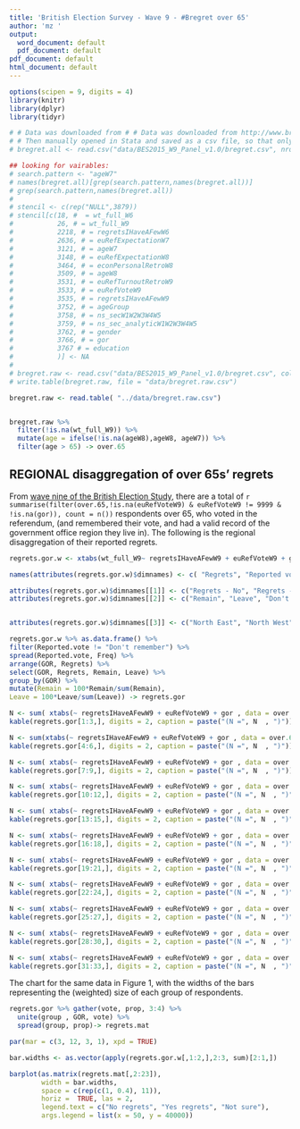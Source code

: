 ```yaml
---
title: 'British Election Survey - Wave 9 - #Bregret over 65'
author: 'mz '
output:
  word_document: default
  pdf_document: default
pdf_document: default
html_document: default
---
```

  ```r
options(scipen = 9, digits = 4)
library(knitr)
library(dplyr)
library(tidyr)
```



```r
# # Data was downloaded from # # Data was downloaded from http://www.britishelectionstudy.com/custom/uploads/2016/10/BES2015_W9_Panel_v1.0.zip
# # Then manually opened in Stata and saved as a csv file, so that only the required variables can be imported.
# bregret.all <- read.csv("data/BES2015_W9_Panel_v1.0/bregret.csv", nrows=1)

## looking for vairables:
# search.pattern <- "ageW7"
# names(bregret.all)[grep(search.pattern,names(bregret.all))]
# grep(search.pattern,names(bregret.all))
# 
# stencil <- c(rep("NULL",3879))
# stencil[c(18, #  = wt_full_W6
#           26, # = wt_full_W9
#           2218, # = regretsIHaveAFewW6
#           2636, # = euRefExpectationW7
#           3121, # = ageW7
#           3148, # = euRefExpectationW8
#           3464, # = econPersonalRetroW8
#           3509, # = ageW8
#           3531, # = euRefTurnoutRetroW9
#           3533, # = euRefVoteW9
#           3535, # = regretsIHaveAFewW9
#           3752, # = ageGroup
#           3758, # = ns_secW1W2W3W4W5
#           3759, # = ns_sec_analyticW1W2W3W4W5
#           3762, # = gender
#           3766, # = gor
#           3767 # = education
#           )] <- NA
# 
# bregret.raw <- read.csv("data/BES2015_W9_Panel_v1.0/bregret.csv", colClasses = stencil)
# write.table(bregret.raw, file = "data/bregret.raw.csv")

bregret.raw <- read.table( "../data/bregret.raw.csv")


bregret.raw %>%
  filter(!is.na(wt_full_W9)) %>%
  mutate(age = ifelse(!is.na(ageW8),ageW8, ageW7)) %>%
  filter(age > 65) -> over.65
```

## REGIONAL disaggregation of over 65s' regrets

From [wave nine of the British Election Study](http://www.britishelectionstudy.com/data-object/british-election-study-combined-wave-1-9-internet-panel/), there are a total of `r summarise(filter(over.65,!is.na(euRefVoteW9) & euRefVoteW9 != 9999 & !is.na(gor)), count = n())` respondents over 65, who voted in the referendum, (and remembered their vote, and had a valid record of the government office region they live in). The following is the regional disaggregation of their reported regrets. 

```r


regrets.gor.w <- xtabs(wt_full_W9~ regretsIHaveAFewW9 + euRefVoteW9 + gor , data = over.65)

names(attributes(regrets.gor.w)$dimnames) <- c( "Regrets", "Reported vote", "GOR")

attributes(regrets.gor.w)$dimnames[[1]] <- c("Regrets - No", "Regrets - Yes", "Regrets - Not sure")
attributes(regrets.gor.w)$dimnames[[2]] <- c("Remain", "Leave", "Don't remember")


attributes(regrets.gor.w)$dimnames[[3]] <- c("North East", "North West", "Yorkshire and the Humber", "East Midlands", "West Midlands", "East of England", "London", "South East", "South West", "Wales", "Scotland")

regrets.gor.w %>% as.data.frame() %>%
filter(Reported.vote != "Don't remember") %>%
spread(Reported.vote, Freq) %>%
arrange(GOR, Regrets) %>%
select(GOR, Regrets, Remain, Leave) %>%
group_by(GOR) %>%
mutate(Remain = 100*Remain/sum(Remain),
Leave = 100*Leave/sum(Leave)) -> regrets.gor

N <- sum( xtabs(~ regretsIHaveAFewW9 + euRefVoteW9 + gor , data = over.65)[,1:2,1])
kable(regrets.gor[1:3,], digits = 2, caption = paste("(N =", N  , ")"))

N <- sum(xtabs(~ regretsIHaveAFewW9 + euRefVoteW9 + gor , data = over.65)[,1:2,2])
kable(regrets.gor[4:6,], digits = 2, caption = paste("(N =", N  , ")"))

N <- sum( xtabs(~ regretsIHaveAFewW9 + euRefVoteW9 + gor , data = over.65)[,1:2,3])
kable(regrets.gor[7:9,], digits = 2, caption = paste("(N =", N  , ")"))

N <- sum( xtabs(~ regretsIHaveAFewW9 + euRefVoteW9 + gor , data = over.65)[,1:2,4])
kable(regrets.gor[10:12,], digits = 2, caption = paste("(N =", N  , ")"))

N <- sum( xtabs(~ regretsIHaveAFewW9 + euRefVoteW9 + gor , data = over.65)[,1:2,5])
kable(regrets.gor[13:15,], digits = 2, caption = paste("(N =", N  , ")"))

N <- sum( xtabs(~ regretsIHaveAFewW9 + euRefVoteW9 + gor , data = over.65)[,1:2,6])
kable(regrets.gor[16:18,], digits = 2, caption = paste("(N =", N  , ")"))

N <- sum( xtabs(~ regretsIHaveAFewW9 + euRefVoteW9 + gor , data = over.65)[,1:2,7])
kable(regrets.gor[19:21,], digits = 2, caption = paste("(N =", N  , ")"))

N <- sum( xtabs(~ regretsIHaveAFewW9 + euRefVoteW9 + gor , data = over.65)[,1:2,8])
kable(regrets.gor[22:24,], digits = 2, caption = paste("(N =", N  , ")"))

N <- sum( xtabs(~ regretsIHaveAFewW9 + euRefVoteW9 + gor , data = over.65)[,1:2,9])
kable(regrets.gor[25:27,], digits = 2, caption = paste("(N =", N  , ")"))

N <- sum( xtabs(~ regretsIHaveAFewW9 + euRefVoteW9 + gor , data = over.65)[,1:2,10])
kable(regrets.gor[28:30,], digits = 2, caption = paste("(N =", N  , ")"))

N <- sum( xtabs(~ regretsIHaveAFewW9 + euRefVoteW9 + gor , data = over.65)[,1:2,11])
kable(regrets.gor[31:33,], digits = 2, caption = paste("(N =", N  , ")"))

```

The chart for the same data in Figure 1, with the widths of the bars representing the (weighted) size of each group of respondents. 


```r


regrets.gor %>% gather(vote, prop, 3:4) %>%
  unite(group , GOR, vote) %>%
  spread(group, prop)-> regrets.mat

par(mar = c(3, 12, 3, 1), xpd = TRUE)

bar.widths <- as.vector(apply(regrets.gor.w[,1:2,],2:3, sum)[2:1,])

barplot(as.matrix(regrets.mat[,2:23]),
        width = bar.widths,
        space = c(rep(c(1, 0.4), 11)),
        horiz =  TRUE, las = 2,
        legend.text = c("No regrets", "Yes regrets", "Not sure"),
        args.legend = list(x = 50, y = 40000))


```


